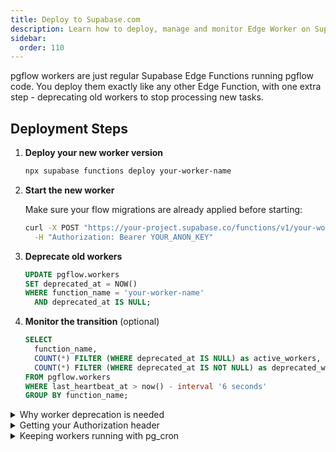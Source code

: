 ```yaml
---
title: Deploy to Supabase.com
description: Learn how to deploy, manage and monitor Edge Worker on Supabase Background Tasks. Step-by-step guide for deployment, starting, and maintaining workers.
sidebar:
  order: 110
---
```



pgflow workers are just regular Supabase Edge Functions running pgflow code. You deploy them exactly like any other Edge Function, with one extra step - deprecating old workers to stop processing new tasks.

## Deployment Steps

<Steps>

1. **Deploy your new worker version**

   ```bash frame="none"
   npx supabase functions deploy your-worker-name
   ```

2. **Start the new worker**

   Make sure your flow migrations are already applied before starting:

   ```bash frame="none"
   curl -X POST "https://your-project.supabase.co/functions/v1/your-worker-name" \
     -H "Authorization: Bearer YOUR_ANON_KEY"
   ```

3. **Deprecate old workers**

   ```sql
   UPDATE pgflow.workers
   SET deprecated_at = NOW()
   WHERE function_name = 'your-worker-name'
     AND deprecated_at IS NULL;
   ```

4. **Monitor the transition** (optional)

   ```sql
   SELECT
     function_name,
     COUNT(*) FILTER (WHERE deprecated_at IS NULL) as active_workers,
     COUNT(*) FILTER (WHERE deprecated_at IS NOT NULL) as deprecated_workers
   FROM pgflow.workers
   WHERE last_heartbeat_at > now() - interval '6 seconds'
   GROUP BY function_name;
   ```

</Steps>

<details>
<summary>Why worker deprecation is needed</summary>

When you deploy a new version, old workers continue running until they hit resource limits (up to 150s on free tier, 400s on paid). This creates overlap where both versions process tasks simultaneously.

Worker deprecation solves this - deprecated workers stop accepting new work and complete their current tasks. Workers check their deprecation status every 5 seconds during heartbeat.

</details>

<details>
<summary>Getting your Authorization header</summary>

You need your project's ANON key for the Authorization header. Find it in your [Supabase Dashboard](https://supabase.com/dashboard) under Settings > API.

See Supabase docs: [Invoking remote functions](https://supabase.com/docs/guides/functions/deploy#invoking-remote-functions)

</details>

<details>
<summary>Keeping workers running with pg_cron</summary>

Workers auto-respawn when terminated, but for extra reliability you can use pg_cron to ping your worker every 5 seconds:

```sql
SELECT cron.schedule(
  'ping-worker',
  '*/5 * * * * *',
  $$
  SELECT net.http_post(
    url := 'https://your-project.supabase.co/functions/v1/your-worker-name',
    headers := jsonb_build_object('Authorization', 'Bearer YOUR_ANON_KEY')
  ) AS request_id;
  $$
);
```

See [Supabase cron guide](https://supabase.com/docs/guides/cron/quickstart#invoke-supabase-edge-function-every-30-seconds) for details.

</details>

<NotProductionReady />
